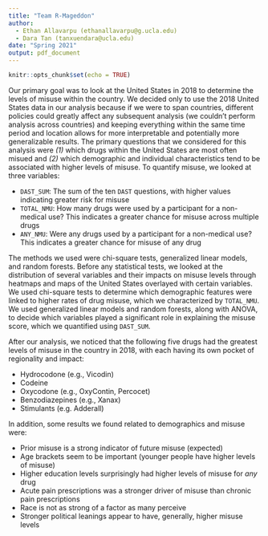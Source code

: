 ```yaml
---
title: "Team R-Mageddon"
author:
  - Ethan Allavarpu (ethanallavarpu@g.ucla.edu)
  - Dara Tan (tanxuendara@ucla.edu)
date: "Spring 2021"
output: pdf_document
---
```


```r
knitr::opts_chunk$set(echo = TRUE)
```

Our primary goal was to look at the United States in 2018 to determine the levels of misuse within the country. We decided only to use the 2018 United States data in our analysis because if we were to span countries, different policies could greatly affect any subsequent analysis (we couldn't perform analysis across countries) and keeping everything within the same time period and location allows for more interpretable and potentially more generalizable results. The primary questions that we considered for this analysis were *(1)* which drugs within the United States are most often misued and *(2)* which demographic and individual characteristics tend to be associated with higher levels of misuse. To quantify misuse, we looked at three variables:

  - `DAST_SUM`: The sum of the ten `DAST` questions, with higher values indicating greater risk for misuse
  - `TOTAL_NMU`: How many drugs were used by a participant for a non-medical use? This indicates a greater chance for misuse across multiple drugs
  - `ANY_NMU`: Were any drugs used by a participant for a non-medical use? This indicates a greater chance for misuse of any drug
  
  
The methods we used were chi-square tests, generalized linear models, and random forests. Before any statistical tests, we looked at the distribution of several variables and their impacts on misuse levels through heatmaps and maps of the United States overlayed with certain variables. We used chi-square tests to determine which demographic features were linked to higher rates of drug misuse, which we characterized by `TOTAL_NMU`. We used generalized linear models and random forests, along with ANOVA, to decide which variables played a significant role in explaining the misuse score, which we quantified using `DAST_SUM`.

After our analysis, we noticed that the following five drugs had the greatest levels of misuse in the country in 2018, with each having its own pocket of regionality and impact: 

  - Hydrocodone (e.g., Vicodin)
  - Codeine
  - Oxycodone (e.g., OxyContin, Percocet)
  - Benzodiazepines (e.g., Xanax)
  - Stimulants (e.g. Adderall)
  
In addition, some results we found related to demographics and misuse were:

  - Prior misuse is a strong indicator of future misuse (expected)
  - Age brackets seem to be important (younger people have higher levels of misuse)
  - Higher education levels surprisingly had higher levels of misuse for *any* drug
  - Acute pain prescriptions was a stronger driver of misuse than chronic pain prescriptions
  - Race is not as strong of a factor as many perceive
  - Stronger political leanings appear to have, generally, higher misuse levels